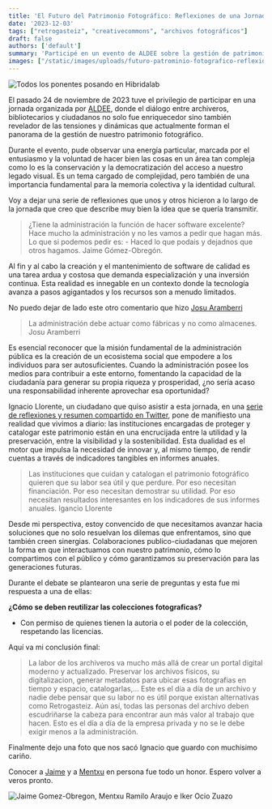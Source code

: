 ```yaml
---
title: 'El Futuro del Patrimonio Fotográfico: Reflexiones de una Jornada de ALDEE'
date: '2023-12-03'
tags: ["retrogasteiz", "creativecommons", "archivos fotográficos"]
draft: false
authors: ['default']
summary: 'Participé en un evento de ALDEE sobre la gestión de patrimonio fotográfico, debatiendo la conservación, acceso y sostenibilidad en un entorno de colaboración público-ciudadana.'
images: ["/static/images/uploads/futuro-patrominio-fotografico-reflexiones-aldee/todos.webp", "/static/images/uploads/futuro-patrominio-fotografico-reflexiones-aldee/jaime-mentxu-iker.webp"]
---
```


![Todos los ponentes posando en Hibridalab](/static/images/uploads/futuro-patrominio-fotografico-reflexiones-aldee/todos.webp)

El pasado 24 de noviembre de 2023 tuve el privilegio de participar en una jornada organizada por [ALDEE](https://www.aldee.eus/es/cursos/como-difundimos-nuestras-colecciones-fotograficas-con-todas-las-de-la-ley/ik-289/), donde el diálogo entre archiveros, bibliotecarios y ciudadanos no solo fue enriquecedor sino también revelador de las tensiones y dinámicas que actualmente forman el panorama de la gestión de nuestro patrimonio fotográfico.

Durante el evento, pude observar una energía particular, marcada por el entusiasmo y la voluntad de hacer bien las cosas en un área tan compleja como lo es la conservación y la democratización del acceso a nuestro legado visual. Es un tema cargado de complejidad, pero también de una importancia fundamental para la memoria colectiva y la identidad cultural.

Voy a dejar una serie de reflexiones que unos y otros hicieron a lo largo de la jornada que creo que describe muy bien la idea que se quería transmitir.

> ¿Tiene la administración la función de hacer software excelente? Hace mucho la administración y no les vamos a pedir que hagan más. Lo que si podemos pedir es: - Haced lo que podais y dejadnos que otros hagamos. Jaime Gómez-Obregón.

Al fin y al cabo la creación y el mantenimiento de software de calidad es una tarea ardua y costosa que demanda especialización y una inversión continua. Esta realidad es innegable en un contexto donde la tecnología avanza a pasos agigantados y los recursos son a menudo limitados.

No puedo dejar de lado este otro comentario que hizo [Josu Aramberri](https://es.wikipedia.org/wiki/Josu_Aramberri_Miranda)

> La administración debe actuar como fábricas y no como almacenes. Josu Aramberri

Es esencial reconocer que la misión fundamental de la administración pública es la creación de un ecosistema social que empodere a los individuos para ser autosuficientes. Cuando la administración posee los medios para contribuir a este entorno, fomentando la capacidad de la ciudadanía para generar su propia riqueza y prosperidad, ¿no sería acaso una responsabilidad inherente aprovechar esa oportunidad?

Ignacio Llorente, un ciudadano que quiso asistir a esta jornada, en una [serie de reflexiones y resumen compartido en Twitter](https://twitter.com/igll/status/1728182162464317885), pone de manifiesto una realidad que vivimos a diario: las instituciones encargadas de proteger y catalogar este patrimonio están en una encrucijada entre la utilidad y la preservación, entre la visibilidad y la sostenibilidad. Esta dualidad es el motor que impulsa la necesidad de innovar y, al mismo tiempo, de rendir cuentas a través de indicadores tangibles en informes anuales.

> Las instituciones que cuidan y catalogan el patrimonio fotográfico quieren que su labor sea útil y que perdure. Por eso necesitan financiación. Por eso necesitan demostrar su utilidad. Por eso necesitan resultados interesantes en los indicadores de sus informes anuales. Igancio Llorente

Desde mi perspectiva, estoy convencido de que necesitamos avanzar hacia soluciones que no solo resuelvan los dilemas que enfrentamos, sino que también creen sinergias. Colaboraciones publico-ciudadanas que mejoren la forma en que interactuamos con nuestro patrimonio, cómo lo compartimos con el público y cómo garantizamos su preservación para las generaciones futuras.

Durante el debate se plantearon una serie de preguntas y esta fue mi respuesta a una de ellas:

**¿Cómo se deben reutilizar las colecciones fotograficas?**

- Con permiso de quienes tienen la autoria o el poder de la colección, respetando las licencias.

Aquí va mi conclusión final:

> La labor de los archiveros va mucho más allá de crear un portal digital moderno y actualizado. Preservar los archivos fisicos, su digitalizacion, generar metadatos para ubicar esas fotografias en tiempo y espacio, catalogarlas,... Este es el día a día de un archivo y nadie debe pensar que su labor no es útil porque existan alternativas como Retrogasteiz. Aún así, todas las personas del archivo deben escudriñarse la cabeza para encontrar aun más valor al trabajo que hacen. Esto es el día a día de la empresa privada y no se le debe exigir menos a la administración.

Finalmente dejo una foto que nos sacó Ignacio que guardo con muchisimo cariño.

Conocer a [Jaime](https://es.wikipedia.org/wiki/Jaime_G%C3%B3mez-Obreg%C3%B3n) y a [Mentxu](https://eu.wikipedia.org/wiki/Mentxu_Ramilo_Araujo) en persona fue todo un honor. Espero volver a veros pronto.

![Jaime Gomez-Obregon, Mentxu Ramilo Araujo e Iker Ocio Zuazo](/static/images/uploads/futuro-patrominio-fotografico-reflexiones-aldee/jaime-mentxu-iker.webp)

